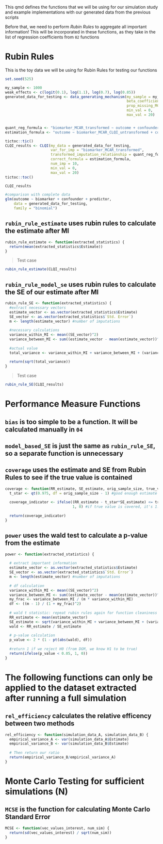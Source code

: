 
This qmd defines the functions that we will be using for our simulation study and example implementations with our generated data from the previous scripts

Before that, we need to perform *Rubin Rules* to aggregate all important information!
This will be incorporated in these functions, as they take in the list of regression coefficients from `02` functions

# Rubin Rules

This is the toy data we will be using for Rubin Rules for testing our functions

```r
set.seed(525)

my_sample <- 1000
weak_effects <- c(logit(0.1), log(1.1), log(0.7), log(0.85))
generated_data_for_testing <- data_generating_mechanism(my_sample = my_sample,
                                                        beta_coefficients = weak_effects,
                                                        prop_missing_MCAR = 0.3,
                                                        min_val = 0,
                                                        max_val = 20)


quant_reg_formula <- "biomarker_MCAR_transformed ~ outcome + confounder + predictor"
estimation_formula <- "outcome ~ biomarker_MCAR_CLQI_untransformed + confounder + predictor"

tictoc::tic()
CLQI_results <- CLQI(my_data = generated_data_for_testing, 
                     var_for_imp = "biomarker_MCAR_transformed",
                     transformed_imputation_relationship = quant_reg_formula, 
                     correct_formula = estimation_formula, 
                     num_imp = 10,
                     min_val = 0,
                     max_val = 20)
tictoc::toc()

CLQI_results

#comparison with complete data
glm(outcome ~ biomarker + confounder + predictor,
    data = generated_data_for_testing,
    family = "binomial")
```

## `rubin_rule_estimate` uses rubin rules to calculate the estimate after MI

```r
rubin_rule_estimate <- function(extracted_statistics) {
  return(mean(extracted_statistics$Estimate))
}
```

> Test case

```r
rubin_rule_estimate(CLQI_results)
```

## `rubin_rule_model_se` uses rubin rules to calculate the SE of our estimate after MI

```r
rubin_rule_SE <- function(extracted_statistics) {
  #extract necessary vectors
  estimate_vector <- as.vector(extracted_statistics$Estimate)
  SE_vector <- as.vector(extracted_statistics$`Std. Error`)
  m <- length(estimate_vector) #number of imputations
  
  #necessary calculations
  variance_within_MI <- mean((SE_vector)^2)
  variance_between_MI <- sum((estimate_vector - mean(estimate_vector))^2) / (m - 1)
  
  #actual value
  total_variance <- variance_within_MI + variance_between_MI + (variance_between_MI / m)
  
  return(sqrt(total_variance))
}
```

> Test case

```r
rubin_rule_SE(CLQI_results)
```

# Performance Measure Functions

## `bias` is too simple to be a function. It will be calculated manually in `04`

## `model_based_SE` is just the same as `rubin_rule_SE`, so a separate function is unnecessary

## `coverage` uses the estimate and SE from Rubin Rules to see if the true value is contained

```r
coverage <- function(RR_estimate, SE_estimate, orig_sample_size, true_value) {
  t_star <- qt(0.975, df = orig_sample_size - 1) #good enough estimate
  
  coverage_indicator <- ifelse((RR_estimate - t_star*SE_estimate) <= true_value & true_value <= (RR_estimate + t_star*SE_estimate),
                               1, 0) #if true value is covered, it's 1. 
  
  return(coverage_indicator)
}
```

## `power` uses the wald test to calculate a p-value from the estimate

```r
power <- function(extracted_statistics) {
  
  # extract important information
  estimate_vector <- as.vector(extracted_statistics$Estimate)
  SE_vector <- as.vector(extracted_statistics$`Std. Error`)
  m <- length(estimate_vector) #number of imputations
  
  # df calculation
  variance_within_MI <- mean((SE_vector)^2)
  variance_between_MI <- sum((estimate_vector - mean(estimate_vector))^2) / (m - 1)
  my_frac <- variance_between_MI / (m * variance_within_MI)
  df <- ((m - 1) / (1 + my_frac)^2) 
  
  # wald t statistic: repeat rubin rules again for function cleaniness
  RR_estimate <- mean(estimate_vector)
  SE_estimate <- sqrt(variance_within_MI + variance_between_MI + (variance_between_MI / m))
  wald <- RR_estimate / SE_estimate
  
  # p-value calculation
  p_value <- 2 * (1 - pt(abs(wald), df))
  
  #return 1 if we reject H0 (from DGM, we know H1 to be true)
  return(ifelse(p_value < 0.05, 1, 0))
}
```

# The following functions can only be applied to the dataset extracted after running a full simulation

## `rel_efficiency` calculates the relative efficency between two methods

```r
rel_efficiency <- function(simulation_data_A, simulation_data_B) {
  empirical_variance_A <- var(simulation_data_A$Estimate)
  empirical_variance_B <- var(simulation_data_B$Estimate)
  
  # Then return our ratio
  return(empirical_variance_B/empirical_variance_A)
}
```

# Monte Carlo Testing for sufficient simulations (N)

## `MCSE` is the function for calculating Monte Carlo Standard Error

```r
MCSE <- function(vec_values_interest, num_sim) {
  return(sd(vec_values_interest) / sqrt(num_sim))
}
```